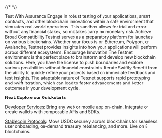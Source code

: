 {/* <!-- markdownlint-disable --> */}

<Features background="light" variant="list">
  <Features.Feature icon="SparklesOutline">
    <Features.Feature.Title>Test With Assurance</Features.Feature.Title>
    <Features.Feature.Description>
      Engage in robust testing of your applications, smart contracts, and other
      blockchain innovations within a safe environment that simulates real-world
      operations. This sandbox allows for trial and error without any financial
      stakes, so mistakes carry no monetary risk.
    </Features.Feature.Description>
  </Features.Feature>
  <Features.Feature icon="ArrowsExpandOutline">
    <Features.Feature.Title>Achieve Broad Compatibility</Features.Feature.Title>
    <Features.Feature.Description>
      Testnet serves as a preparatory platform for launches on various
      blockchains. Whether your focus is on Ethereum, Polygon, or Avalanche,
      Testnet provides insights into how your applications will perform across
      different ecosystems.
    </Features.Feature.Description>
  </Features.Feature>
  <Features.Feature icon="LightBulbOutline">
    <Features.Feature.Title>Encourage Innovation</Features.Feature.Title>
    <Features.Feature.Description>
      The Testnet environment is the perfect place to brainstorm and develop new
      blockchain solutions. Here, you have the license to push boundaries and
      explore various possibilities without financial constraints.
    </Features.Feature.Description>
  </Features.Feature>
  <Features.Feature icon="LightningBoltOutline">
    <Features.Feature.Title>Iterate Swiftly</Features.Feature.Title>
    <Features.Feature.Description>
      Benefit from the ability to quickly refine your projects based on
      immediate feedback and test insights. The adaptable nature of Testnet
      supports rapid prototyping and swift iteration, which can lead to faster
      advancements and better outcomes in your development cycle.
    </Features.Feature.Description>
  </Features.Feature>
</Features>

<br />

**Next: Explore our Quickstarts**

<Tutorials />

[Developer Services](/w3s/circle-programmable-wallets-an-overview): Bring any
web or mobile app on-chain. Integrate or create wallets with composable APIs and
SDKs.

[Stablecoin Protocols](/stablecoins/what-is-usdc): Move USDC securely across
blockchains for seamless user onboarding, on-demand treasury rebalancing, and
more. Live on 8 blockchains.
